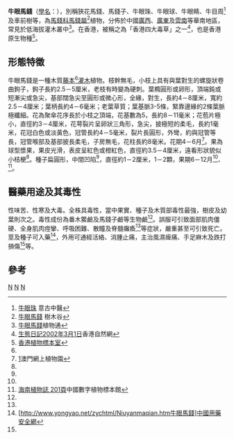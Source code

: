 {{Speciesbox
| taxon = Strychnos angustiflora
| binomial_authority =
}}

'''牛眼馬錢'''（[[學名|學名]]：''{{lang|la|Strychnos angustiflora }}''），別稱狹花馬錢、馬錢子、牛眼珠、牛眼球、牛眼睛、牛目周<ref name="意古中醫">[http://www.tcmlib.com/zy/html40/showdetail-333932332ce7899be79cbce78fa02c7a79.html 牛眼珠] {{webarchive|url=https://web.archive.org/web/20110713001341/http://www.tcmlib.com/zy/html40/showdetail-333932332ce7899be79cbce78fa02c7a79.html |date=2011-07-13 }}意古中醫</ref>及車前樹等，為[[馬錢科|馬錢科]][[馬錢屬|馬錢屬]]<ref name = "樹木谷">[http://hktree.com/tree/Strychnos%20angustiflora.htm 牛眼馬錢] {{Wayback|url=http://hktree.com/tree/Strychnos%20angustiflora.htm |date=20181215071319 }}樹木谷</ref>植物，分佈於中國[[廣西|廣西]]、[[廣東|廣東]]及[[雲南|雲南]]等華南地區，常見於低海拔灌木叢中<ref name="植物通">[http://www.plant.ac.cn/latin/Loganiaceae/Strychnos-angustiflora-Benth.htm 牛眼馬錢]{{dead link|date=2018年1月 |bot=InternetArchiveBot |fix-attempted=yes }}植物通</ref>。在香港，被稱之為「香港四大毒草」之一<ref name="生態日記">[http://sc.afcd.gov.hk/uniS/hknature.net/chi/ecodiary/diary_30c.html 生態日記2002年3月1日]{{dead link|date=2018年1月 |bot=InternetArchiveBot |fix-attempted=yes }}香港自然網</ref>，也是香港原生物種<ref name = "香港植物標本室">[http://www.hkherbarium.net/Herbarium/c_search_end.asp?id=1121 香港植物標本室]{{Dead link|date=2019年11月 |bot=InternetArchiveBot |fix-attempted=yes }}</ref>。

==形態特徵==
牛眼馬錢是一種木質[[藤本植物|藤本]]<ref name = "樹木谷"/>[[灌木|灌木]]植物。枝幹無毛，小枝上具有與葉對生的螺旋狀卷曲鉤子，鉤子長約2.5－5厘米，老枝有時變為硬刺。葉橢圓形或卵形，頂端鈍或短漸尖或急尖，基部闊急尖至圓形或微心形，全緣，對生，長約4－8厘米，寬約2.5－4厘米；葉柄長約4－6毫米；老葉草質；葉基脈3-5條，緊靠邊緣的2條葉脈極纖細。花為聚傘花序長於小枝之頂端，花基數為5，長約8－11毫米；花苞片極小，直徑約3－4厘米，花萼裂片呈卵狀三角形，急尖，披極短的柔毛，長約1毫米，花冠白色或淡黃色，冠管長約4－5毫米，裂片長圓形，外彎，約與冠管等長，冠管喉部及基部披長柔毛，子房無毛，花柱長約8毫米。花期4－6月<ref name="澳門網上植物園">[http://nature.iacm.gov.mo/botanical/read.asp?ptype=2&id=146狹花馬錢]{{dead link|date=2018年1月 |bot=InternetArchiveBot |fix-attempted=yes }}澳門網上植物園</ref>。果為球型漿果，果皮光滑，表皮呈紅色或橙紅色，直徑約3.5－4厘米，遠看形狀貌似小桔梗<ref name = "生態日記"/>。種子扁圓形，中間凹陷<ref name = "意古中醫"/>，直徑約1－2厘米，1－2顆，果期6－12月<ref name = "澳門網上植物園"/>、<ref name="海南植物誌">[http://www.cvh.org.cn/difangzhi/hainan/page/3/201b.pdf 海南植物誌 201頁]{{dead link|date=2018年1月 |bot=InternetArchiveBot |fix-attempted=yes }}中國數字植物標本館</ref>。

==醫藥用途及其毒性==
性味苦、性寒及大毒。全株具毒性，當中果實、種子及木質部毒性最強，樹皮及幼葉則次之。毒性成份為番木鱉鹼及馬錢子鹼等生物鹼<ref name = "海南植物誌"/>。誤服可引致面部肌肉僵硬、全身肌肉痙攣、呼吸困難、散瞳及脊髓癱瘓<ref name = "生態日記"/>等症狀，嚴重甚至可引致死亡。莖及種子可入藥<ref>[http://www.yongyao.net/zychtml/Niuyanmaqian.htm牛眼馬錢]中國用藥安全網</ref>，外用可通經活絡、消腫止痛，主治風濕痺痛、手足麻木及跌打損傷<ref name = "意古中醫"/>等。

==參考==
{{Reflist}}

{{香港四大毒草}}
{{Taxonbar|from=Q15224463}}

[[Category:_马钱属|N]]
[[Category:有毒植物|N]]
[[Category:中國特有植物|N]]